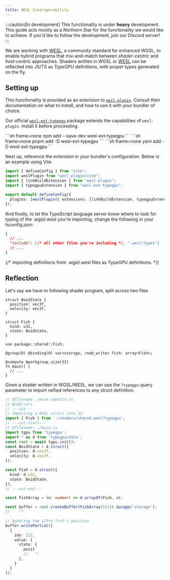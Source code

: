 ```yaml
---
title: WESL Interoperability
---
```


:::caution[In development]
This functionality is under **heavy** development. This guide acts mostly as a Northern Star for the functionality we would
like to achieve. If you'd like to follow the development, join our Discord server!
:::

We are working with [WESL](https://wesl-lang.dev), a community standard for enhanced WGSL, to enable
hybrid programs that mix-and-match between *shader-centric* and *host-centric* approaches. Shaders written in
WGSL or [WESL](https://wesl-lang.dev) can be reflected into JS/TS as TypeGPU definitions, with proper types
generated on the fly.

## Setting up

This functionality is provided as an extension to [`wesl-plugin`](https://wesl-lang.dev/docs/Getting-Started-JavaScript).
Consult their documentation on what to install, and how to use it with your bundler of choice.

Our official [`wesl-ext-typepgu`](https://github.com/software-mansion-labs/wesl-ext-typegpu) package extends the capabilities of `wesl-plugin`.
Install it before proceeding.


<Tabs syncKey="package-manager">
  <TabItem label="npm" icon="seti:npm">
    ```sh frame=none
    npm add --save-dev wesl-ext-typegpu
    ```
  </TabItem>
  <TabItem label="pnpm" icon="pnpm">
    ```sh frame=none
    pnpm add -D wesl-ext-typegpu
    ```
  </TabItem>
  <TabItem label="yarn" icon="seti:yarn">
    ```sh frame=none
    yarn add -D wesl-ext-typegpu
    ```
  </TabItem>
</Tabs>

Next up, reference the extension in your bundler's configuration. Below is an example using Vite.

```ts {4, 7} "typegpuExtension"
import { defineConfig } from "vite";
import weslPlugin from "wesl-plugin/vite";
import { linkBuildExtension } from "wesl-plugin";
import { typegpuExtension } from "wesl-ext-typegpu";

export default defineConfig({
  plugins: [weslPlugin({ extensions: [linkBuildExtension, typegpuExtension] })],
});
```

And finally, to let the TypeScript language server know where to look for typing of the
.wgsl/.wesl you're importing, change the following in your tsconfig.json:

```json
{
  // ...
  "include": [/* all other files you're including */, ".wesl/types"]
  // ...
}
```

{/* importing definitions from .wgsl/.wesl files as TypeGPU definitions. */}

## Reflection

Let's say we have to following shader program, split across two files.

```wgsl title="shaders/shared.wesl"
struct BoidState {
  position: vec3f,
  velocity: vec3f,
}

struct Fish {
  kind: u32,
  state: BoidState,
}
```

```wgsl title="shaders/main.wesl"
use package::shared::Fish;

@group(0) @binding(0) var<storage, read_write> fish: array<Fish>;

@compute @workgroup_size(32)
fn main() {
  // ...
}
```

Given a shader written in WGSL/WESL, we can use the `?typegpu` query parameter to import
reified references to any struct definition.

```ts twoslash title="main.ts"
// @filename ./mock-imports.ts
// @noErrors
// ---cut---
// Importing a WGSL struct into JS
import { Fish } from './shaders/shared.wesl?typegpu';
// ---cut-start---
// @filename: ./main.ts
import tgpu from 'typegpu';
import * as d from 'typegpu/data';
const root = await tgpu.init();
const BoidState = d.struct({
  position: d.vec3f,
  velocity: d.vec3f,
});

const Fish = d.struct({
  kind: d.u32,
  state: BoidState,
});
// ---cut-end---

const FishArray = (n: number) => d.arrayOf(Fish, n);

const buffer = root.createBuffer(FishArray(512)).$usage('storage');
//    ^?

// Updating the 123rd fish's position
buffer.writePartial([
  {
    idx: 123,
    value: {
      state: {
        posit
        //   ^|
      },
    }
  }
]);
```
